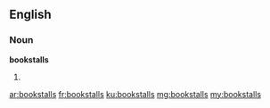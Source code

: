==English==

===Noun===
'''bookstalls'''

# {{plural of|bookstall}}

[[ar:bookstalls]]
[[fr:bookstalls]]
[[ku:bookstalls]]
[[mg:bookstalls]]
[[my:bookstalls]]